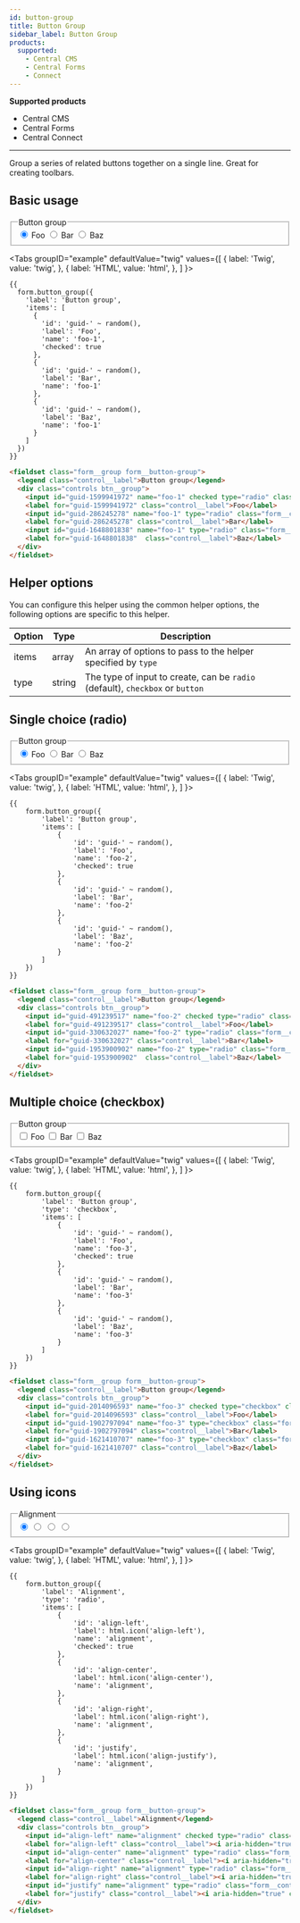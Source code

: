 ```yaml
---
id: button-group
title: Button Group
sidebar_label: Button Group
products:
  supported:
    - Central CMS
    - Central Forms
    - Connect
---
```


<div className="product-support">
  <strong>Supported products</strong>
  <ul>
    <li className="product-support--supported"><FontAwesomeIcon icon="fa-solid fa-check-circle" /> Central CMS</li>
    <li className="product-support--supported"><FontAwesomeIcon icon="fa-solid fa-check-circle" /> Central Forms</li>
    <li className="product-support--supported"><FontAwesomeIcon icon="fa-solid fa-check-circle" /> Central Connect</li>
  </ul>
</div>

----

Group a series of related buttons together on a single line. Great for creating toolbars.


## Basic usage

<div className="d-example">
  <fieldset className="form__group form__button-group">
    <legend className="control__label">Button group</legend>
    <div className="controls btn__group">
      <input id="guid-1599941972" name="foo-1" checked type="radio" className="form__control radio" />
      <label htmlFor="guid-1599941972" className="control__label">Foo</label>
      <input id="guid-286245278" name="foo-1" type="radio" className="form__control radio" />
      <label htmlFor="guid-286245278" className="control__label">Bar</label>
      <input id="guid-1648801838" name="foo-1" type="radio" className="form__control radio" />
      <label htmlFor="guid-1648801838" className="control__label">Baz</label>
    </div>
  </fieldset>
</div>

<Tabs
  groupID="example"
  defaultValue="twig"
  values={[
    { label: 'Twig', value: 'twig', },
    { label: 'HTML', value: 'html', },
  ]
}>
<TabItem value="twig">

```twig
{{
  form.button_group({
    'label': 'Button group',
    'items': [
      {
        'id': 'guid-' ~ random(),
        'label': 'Foo',
        'name': 'foo-1',
        'checked': true
      },
      {
        'id': 'guid-' ~ random(),
        'label': 'Bar',
        'name': 'foo-1'
      },
      {
        'id': 'guid-' ~ random(),
        'label': 'Baz',
        'name': 'foo-1'
      }
    ]
  })
}}
```

</TabItem>
<TabItem value="html">

```html
<fieldset class="form__group form__button-group">
  <legend class="control__label">Button group</legend>
  <div class="controls btn__group">
    <input id="guid-1599941972" name="foo-1" checked type="radio" class="form__control radio" />
    <label for="guid-1599941972" class="control__label">Foo</label>
    <input id="guid-286245278" name="foo-1" type="radio" class="form__control radio" />
    <label for="guid-286245278" class="control__label">Bar</label>
    <input id="guid-1648801838" name="foo-1" type="radio" class="form__control radio" />
    <label for="guid-1648801838"  class="control__label">Baz</label>
  </div>
</fieldset>
```

</TabItem>
</Tabs>

## Helper options

You can configure this helper using the common helper options, the following options are specific to this helper.

| Option | Type | Description |
| ------ | ---- | ----------- |
| items | array | An array of options to pass to the helper specified by `type` |
| type | string | The type of input to create, can be `radio` (default), `checkbox` or `button` |

## Single choice (radio)

<div className="d-example">
  <fieldset className="form__group form__button-group">
    <legend className="control__label">Button group</legend>
    <div className="controls btn__group">
      <input id="guid-491239517" name="foo-2" checked type="radio" className="form__control radio" />
      <label htmlFor="guid-491239517" className="control__label">Foo</label>
      <input id="guid-330632027" name="foo-2" type="radio" className="form__control radio" />
      <label htmlFor="guid-330632027" className="control__label">Bar</label>
      <input id="guid-1953900902" name="foo-2" type="radio" className="form__control radio" />
      <label htmlFor="guid-1953900902" className="control__label">Baz</label>
    </div>
  </fieldset>
</div>

<Tabs
  groupID="example"
  defaultValue="twig"
  values={[
    { label: 'Twig', value: 'twig', },
    { label: 'HTML', value: 'html', },
  ]
}>
<TabItem value="twig">

```twig
{{
    form.button_group({
        'label': 'Button group',
        'items': [
            {
                'id': 'guid-' ~ random(),
                'label': 'Foo',
                'name': 'foo-2',
                'checked': true
            },
            {
                'id': 'guid-' ~ random(),
                'label': 'Bar',
                'name': 'foo-2'
            },
            {
                'id': 'guid-' ~ random(),
                'label': 'Baz',
                'name': 'foo-2'
            }
        ]
    })
}}
```

</TabItem>
<TabItem value="html">

```html
<fieldset class="form__group form__button-group">
  <legend class="control__label">Button group</legend>
  <div class="controls btn__group">
    <input id="guid-491239517" name="foo-2" checked type="radio" class="form__control radio" />
    <label for="guid-491239517" class="control__label">Foo</label>
    <input id="guid-330632027" name="foo-2" type="radio" class="form__control radio" />
    <label for="guid-330632027" class="control__label">Bar</label>
    <input id="guid-1953900902" name="foo-2" type="radio" class="form__control radio" />
    <label for="guid-1953900902"  class="control__label">Baz</label>
  </div>
</fieldset>
```

</TabItem>
</Tabs>

## Multiple choice (checkbox)

<div className="d-example">
  <fieldset className="form__group form__button-group">
    <legend className="control__label">Button group</legend>
    <div className="controls btn__group">
      <input id="guid-2014096593" name="foo-3" defaultChecked type="checkbox" className="form__control checkbox" />
      <label htmlFor="guid-2014096593" className="control__label">Foo</label>
      <input id="guid-1902797094" name="foo-3" type="checkbox" className="form__control checkbox" />
      <label htmlFor="guid-1902797094" className="control__label">Bar</label>
      <input id="guid-1621410707" name="foo-3" type="checkbox" className="form__control checkbox" />
      <label htmlFor="guid-1621410707" className="control__label">Baz</label>
    </div>
  </fieldset>
</div>

<Tabs
  groupID="example"
  defaultValue="twig"
  values={[
    { label: 'Twig', value: 'twig', },
    { label: 'HTML', value: 'html', },
  ]
}>
<TabItem value="twig">

```twig
{{
    form.button_group({
        'label': 'Button group',
        'type': 'checkbox',
        'items': [
            {
                'id': 'guid-' ~ random(),
                'label': 'Foo',
                'name': 'foo-3',
                'checked': true
            },
            {
                'id': 'guid-' ~ random(),
                'label': 'Bar',
                'name': 'foo-3'
            },
            {
                'id': 'guid-' ~ random(),
                'label': 'Baz',
                'name': 'foo-3'
            }
        ]
    })
}}
```

</TabItem>
<TabItem value="html">

```html
<fieldset class="form__group form__button-group">
  <legend class="control__label">Button group</legend>
  <div class="controls btn__group">
    <input id="guid-2014096593" name="foo-3" checked type="checkbox" class="form__control checkbox" />
    <label for="guid-2014096593" class="control__label">Foo</label>
    <input id="guid-1902797094" name="foo-3" type="checkbox" class="form__control checkbox" />
    <label for="guid-1902797094" class="control__label">Bar</label>
    <input id="guid-1621410707" name="foo-3" type="checkbox" class="form__control checkbox" />
    <label for="guid-1621410707" class="control__label">Baz</label>
  </div>
</fieldset>
```

</TabItem>
</Tabs>

## Using icons

<div className="d-example">
  <fieldset className="form__group form__button-group">
    <legend className="control__label">Alignment</legend>
    <div className="controls btn__group">
      <input id="align-left" name="alignment" checked type="radio" className="form__control radio" />
      <label htmlFor="align-left" className="control__label"><i aria-hidden="true" className="icon-align-left"></i></label>
      <input id="align-center" name="alignment" type="radio" className="form__control radio" />
      <label htmlFor="align-center" className="control__label"><i aria-hidden="true" className="icon-align-center"></i></label>
      <input id="align-right" name="alignment" type="radio" className="form__control radio" />
      <label htmlFor="align-right" className="control__label"><i aria-hidden="true" className="icon-align-right"></i></label>
      <input id="justify" name="alignment" type="radio" className="form__control radio" />
      <label htmlFor="justify" className="control__label"><i aria-hidden="true" className="icon-align-justify"></i></label>
    </div>
  </fieldset>
</div>

<Tabs
  groupID="example"
  defaultValue="twig"
  values={[
    { label: 'Twig', value: 'twig', },
    { label: 'HTML', value: 'html', },
  ]
}>
<TabItem value="twig">

```twig
{{
    form.button_group({
        'label': 'Alignment',
        'type': 'radio',
        'items': [
            {
                'id': 'align-left',
                'label': html.icon('align-left'),
                'name': 'alignment',
                'checked': true
            },
            {
                'id': 'align-center',
                'label': html.icon('align-center'),
                'name': 'alignment',
            },
            {
                'id': 'align-right',
                'label': html.icon('align-right'),
                'name': 'alignment',
            },
            {
                'id': 'justify',
                'label': html.icon('align-justify'),
                'name': 'alignment',
            }
        ]
    })
}}
```

</TabItem>
<TabItem value="html">

```html
<fieldset class="form__group form__button-group">
  <legend class="control__label">Alignment</legend>
  <div class="controls btn__group">
    <input id="align-left" name="alignment" checked type="radio" class="form__control radio" />
    <label for="align-left" class="control__label"><i aria-hidden="true" class="icon-align-left"></i></label>
    <input id="align-center" name="alignment" type="radio" class="form__control radio" />
    <label for="align-center" class="control__label"><i aria-hidden="true" class="icon-align-center"></i></label>
    <input id="align-right" name="alignment" type="radio" class="form__control radio" />
    <label for="align-right" class="control__label"><i aria-hidden="true" class="icon-align-right"></i></label>
    <input id="justify" name="alignment" type="radio" class="form__control radio" />
    <label for="justify" class="control__label"><i aria-hidden="true" class="icon-align-justify"></i></label>
  </div>
</fieldset>
```

</TabItem>
</Tabs>